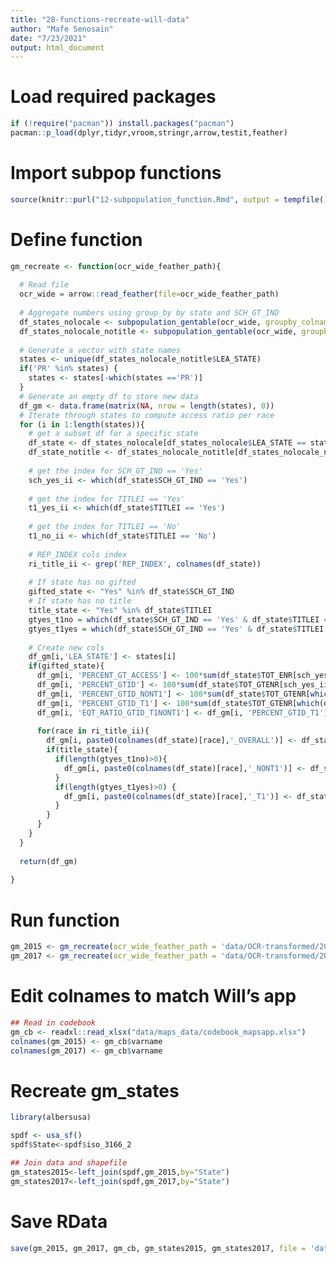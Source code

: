 ```yaml
---
title: "28-functions-recreate-will-data"
author: "Mafe Senosain"
date: "7/23/2021"
output: html_document
---
```


# Load required packages

```r
if (!require("pacman")) install.packages("pacman")
pacman::p_load(dplyr,tidyr,vroom,stringr,arrow,testit,feather)
```

# Import subpop functions
```r
source(knitr::purl("12-subpopulation_function.Rmd", output = tempfile()))
```

# Define function
```r
gm_recreate <- function(ocr_wide_feather_path){
  
  # Read file
  ocr_wide = arrow::read_feather(file=ocr_wide_feather_path)
  
  # Aggregate numbers using group_by by state and SCH_GT_IND
  df_states_nolocale <- subpopulation_gentable(ocr_wide, groupby_colnames = c('LEA_STATE','TITLEI', 'SCH_GT_IND'))
  df_states_nolocale_notitle <- subpopulation_gentable(ocr_wide, groupby_colnames = c('LEA_STATE', 'SCH_GT_IND'))
  
  # Generate a vector with state names
  states <- unique(df_states_nolocale_notitle$LEA_STATE)
  if('PR' %in% states) {
    states <- states[-which(states =='PR')]
  }
  # Generate an empty df to store new data
  df_gm <- data.frame(matrix(NA, nrow = length(states), 0))
  # Iterate through states to compute access ratio per race
  for (i in 1:length(states)){
    # get a subset df for a specific state
    df_state <- df_states_nolocale[df_states_nolocale$LEA_STATE == states[i],]
    df_state_notitle <- df_states_nolocale_notitle[df_states_nolocale_notitle$LEA_STATE == states[i],]
    
    # get the index for SCH_GT_IND == 'Yes'
    sch_yes_ii <- which(df_state$SCH_GT_IND == 'Yes')
    
    # get the index for TITLEI == 'Yes'
    t1_yes_ii <- which(df_state$TITLEI == 'Yes')
    
    # get the index for TITLEI == 'No'
    t1_no_ii <- which(df_state$TITLEI == 'No')
    
    # REP_INDEX cols index
    ri_title_ii <- grep('REP_INDEX', colnames(df_state))
    
    # If state has no gifted
    gifted_state <- "Yes" %in% df_state$SCH_GT_IND
    # If state has no title
    title_state <- "Yes" %in% df_state$TITLEI
    gtyes_t1no = which(df_state$SCH_GT_IND == 'Yes' & df_state$TITLEI == 'No')
    gtyes_t1yes = which(df_state$SCH_GT_IND == 'Yes' & df_state$TITLEI == 'Yes')
    
    # Create new cols
    df_gm[i,'LEA_STATE'] <- states[i]
    if(gifted_state){
      df_gm[i, 'PERCENT_GT_ACCESS'] <- 100*sum(df_state$TOT_ENR[sch_yes_ii])/sum(df_state$TOT_ENR)
      df_gm[i, 'PERCENT_GTID'] <- 100*sum(df_state$TOT_GTENR[sch_yes_ii])/sum(df_state$TOT_ENR[sch_yes_ii])
      df_gm[i, 'PERCENT_GTID_NONT1'] <- 100*sum(df_state$TOT_GTENR[which(df_state$SCH_GT_IND == 'Yes' & df_state$TITLEI == 'No')])/sum(df_state$TOT_ENR[t1_no_ii])
      df_gm[i, 'PERCENT_GTID_T1'] <- 100*sum(df_state$TOT_GTENR[which(df_state$SCH_GT_IND == 'Yes' & df_state$TITLEI == 'Yes')])/sum(df_state$TOT_ENR[t1_yes_ii])
      df_gm[i, 'EQT_RATIO_GTID_T1NONT1'] <- df_gm[i, 'PERCENT_GTID_T1']/df_gm[i, 'PERCENT_GTID_NONT1']
      
      for(race in ri_title_ii){
        df_gm[i, paste0(colnames(df_state)[race],'_OVERALL')] <- df_state_notitle[which(df_state_notitle$SCH_GT_IND=='Yes'), race-1]
        if(title_state){
          if(length(gtyes_t1no)>0){
            df_gm[i, paste0(colnames(df_state)[race],'_NONT1')] <- df_state[gtyes_t1no, race]
          }
          if(length(gtyes_t1yes)>0) {
            df_gm[i, paste0(colnames(df_state)[race],'_T1')] <- df_state[gtyes_t1yes, race]
          }
        }
      }
    }
  }
  
  return(df_gm)
  
}
```

# Run function
```r
gm_2015 <- gm_recreate(ocr_wide_feather_path = 'data/OCR-transformed/2015/ocr_2015_wide.feather')
gm_2017 <- gm_recreate(ocr_wide_feather_path = 'data/OCR-transformed/2017/ocr_2017_wide.feather')
```

# Edit colnames to match Will's app
```r
## Read in codebook
gm_cb <- readxl::read_xlsx("data/maps_data/codebook_mapsapp.xlsx")
colnames(gm_2015) <- gm_cb$varname
colnames(gm_2017) <- gm_cb$varname
```

# Recreate gm_states
```r
library(albersusa)

spdf <- usa_sf()
spdf$State<-spdf$iso_3166_2

## Join data and shapefile
gm_states2015<-left_join(spdf,gm_2015,by="State")
gm_states2017<-left_join(spdf,gm_2017,by="State")
```

# Save RData
```r
save(gm_2015, gm_2017, gm_cb, gm_states2015, gm_states2017, file = 'data/maps_data/updated_maps_data.RData')
```

